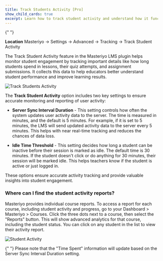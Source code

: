 ```yaml
---
title: Track Students Activity [Pro]
show_child_cards: true
excerpt: Learn how to track student activity and understand how it functions. 
---
```


<Callout>
  {" "} 
  
 **Location** Masteriyo → Settings → Advanced → Tracking → Track Student Activity 
</Callout>

The Track Student Activity feature in the Masteriyo LMS plugin helps monitor student engagement by tracking important details like how long students spend in lessons, their quiz attempts, and assignment submissions. It collects this data to help educators better understand student performance and improve learning results.

![Track Students Activity](https://github.com/user-attachments/assets/f49ff61a-2458-4f67-952d-263c957ca200)

The **Track Student Activity** option includes two key settings to ensure accurate monitoring and reporting of user activity:

- **Server Sync Interval Duration** - This setting controls how often the system updates user activity data to the server. The time is measured in minutes, and the default is 5 minutes. For example, if it is set to 5 minutes, the LMS will send updated activity data to the server every 5 minutes. This helps with near real-time tracking and reduces the chances of data loss.

- **Idle Time Threshold** - 
This setting decides how long a student can be inactive before their session is marked as idle. The default time is 30 minutes. If the student doesn't click or do anything for 30 minutes, their session will be marked idle. This helps teachers know if the student is active or just logged in.

These options ensure accurate activity tracking and provide valuable insights into student engagement.

### Where can I find the student activity reports?

Masteriyo provides individual course reports. To access a report for each course, including student activity and progress, go to your Dashboard > Masteriyo > Courses. Click the three dots next to a course, then select the "Reports" button. This will show advanced analytics for that course, including the student status. You can click on any student in the list to view their activity report.

![Student Activity](https://github.com/user-attachments/assets/e9bd21c9-ee34-4c6d-984e-2acc70360373)

<Callout>
  {" "} 
Please note that the "Time Spent" information will update based on the Server Sync Interval Duration setting. 
</Callout>
